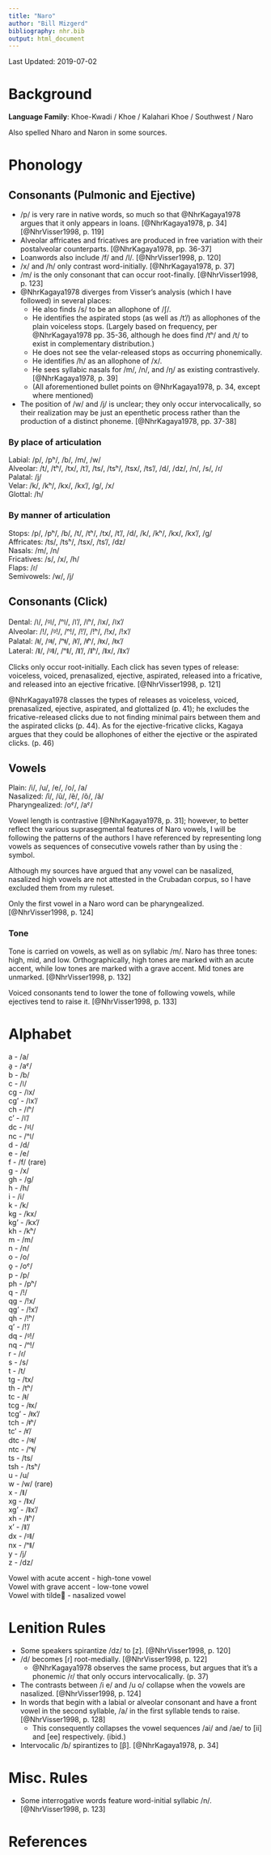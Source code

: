 ```yaml
---
title: "Naro"
author: "Bill Mizgerd"
bibliography: nhr.bib
output: html_document
---
```


Last Updated: 2019-07-02

# Background

**Language Family**: Khoe-Kwadi / Khoe / Kalahari Khoe / Southwest / Naro

Also spelled Nharo and Naron in some sources.

# Phonology

## Consonants (Pulmonic and Ejective)

* /p/ is very rare in native words, so much so that @NhrKagaya1978 argues that it only appears in loans. [@NhrKagaya1978, p. 34] [@NhrVisser1998, p. 119]
* Alveolar affricates and fricatives are produced in free variation with their postalveolar counterparts. [@NhrKagaya1978, pp. 36-37]
* Loanwords also include /f/ and /l/. [@NhrVisser1998, p. 120]
* /x/ and /h/ only contrast word-initially. [@NhrKagaya1978, p. 37]
* /m/ is the only consonant that can occur root-finally. [@NhrVisser1998, p. 123]
* @NhrKagaya1978 diverges from Visser's analysis (which I have followed) in several places:
  * He also finds /s/ to be an allophone of /ʃ/.
  * He identifies the aspirated stops (as well as /t'/) as allophones of the plain voiceless stops. (Largely based on frequency, per @NhrKagaya1978 pp. 35-36, although he does find /tʰ/ and /t/ to exist in complementary distribution.)
  * He does not see the velar-released stops as occurring phonemically.
  * He identifies /h/ as an allophone of /x/.
  * He sees syllabic nasals for /m/, /n/, and /ŋ/ as existing contrastively. [@NhrKagaya1978, p. 39]
  * (All aforementioned bullet points on @NhrKagaya1978, p. 34, except where mentioned)
* The position of /w/ and /j/ is unclear; they only occur intervocalically, so their realization may be just an epenthetic process rather than the production of a distinct phoneme. [@NhrKagaya1978, pp. 37-38]

### By place of articulation

Labial: /p/, /pʰ/, /b/, /m/, /w/  
Alveolar: /t/, /tʰ/, /tx/, /t'/, /ts/, /tsʰ/, /tsx/, /ts'/, /d/, /dz/, /n/, /s/, /ɾ/  
Palatal: /j/  
Velar: /k/, /kʰ/, /kx/, /kx'/, /ɡ/, /x/  
Glottal: /h/  

### By manner of articulation

Stops: /p/, /pʰ/, /b/, /t/, /tʰ/, /tx/, /t'/, /d/, /k/, /kʰ/, /kx/, /kx'/, /ɡ/  
Affricates: /ts/, /tsʰ/, /tsx/, /ts'/, /dz/  
Nasals: /m/, /n/  
Fricatives: /s/, /x/, /h/  
Flaps: /ɾ/  
Semivowels: /w/, /j/  

## Consonants (Click)

Dental: /ǀ/, /ᶢǀ/, /ⁿǀ/, /ǀ'/, /ǀʰ/, /ǀx/, /ǀx'/  
Alveolar: /ǃ/, /ᶢǃ/, /ⁿǃ/, /ǃ'/, /ǃʰ/, /ǃx/, /ǃx'/  
Palatal: /ǂ/, /ᶢǂ/, /ⁿǂ/, /ǂ'/, /ǂʰ/, /ǂx/, /ǂx'/  
Lateral: /ǁ/, /ᶢǁ/, /ⁿǁ/, /ǁ'/, /ǁʰ/, /ǁx/, /ǁx'/  

Clicks only occur root-initially. Each click has seven types of release: voiceless, voiced, prenasalized, ejective, aspirated, released into a fricative, and released into an ejective fricative. [@NhrVisser1998, p. 121]

@NhrKagaya1978 classes the types of releases as voiceless, voiced, prenasalized, ejective, aspirated, and glottalized (p. 41); he excludes the fricative-released clicks due to not finding minimal pairs between them and the aspirated clicks (p. 44). As for the ejective-fricative clicks, Kagaya argues that they could be allophones of either the ejective or the aspirated clicks. (p. 46)

## Vowels

Plain: /i/, /u/, /e/, /o/, /a/  
Nasalized: /ĩ/, /ũ/, /ẽ/, /õ/, /ã/  
Pharyngealized: /oˤ/, /aˤ/  

Vowel length is contrastive [@NhrKagaya1978, p. 31]; however, to better reflect the various suprasegmental features of Naro vowels, I will be following the patterns of the authors I have referenced by representing long vowels as sequences of consecutive vowels rather than by using the ː symbol.

Although my sources have argued that any vowel can be nasalized, nasalized high vowels are not attested in the Crubadan corpus, so I have excluded them from my ruleset.

Only the first vowel in a Naro word can be pharyngealized. [@NhrVisser1998, p. 124]

### Tone

Tone is carried on vowels, as well as on syllabic /m/. Naro has three tones: high, mid, and low. Orthographically, high tones are marked with an acute accent, while low tones are marked with a grave accent. Mid tones are unmarked. [@NhrVisser1998, p. 132]

Voiced consonants tend to lower the tone of following vowels, while ejectives tend to raise it. [@NhrVisser1998, p. 133]

# Alphabet

a - /a/  
  a̱ - /aˤ/  
b - /b/  
c - /ǀ/  
  cg - /ǀx/  
  cg' - /ǀxʼ/  
  ch - /ǀʰ/  
  c' - /ǀʼ/  
  dc - /ᶢǀ/  
  nc - /ⁿǀ/  
d - /d/  
e - /e/  
f - /f/ (rare)  
g - /x/  
gh - /ɡ/  
h - /h/  
i - /i/  
k - /k/  
  kg - /kx/  
  kg' - /kxʼ/  
  kh - /kʰ/  
m - /m/  
n - /n/  
o - /o/  
  o̱ - /oˤ/  
p - /p/  
  ph - /pʰ/  
q - /ǃ/  
  qg - /ǃx/  
  qg' - /ǃxʼ/  
  qh - /ǃʰ/  
  q' - /ǃʼ/  
  dq - /ᶢǃ/  
  nq - /ⁿǃ/  
r - /ɾ/  
s - /s/  
t - /t/  
  tg - /tx/  
  th - /tʰ/  
tc - /ǂ/  
  tcg - /ǂx/  
  tcg' - /ǂxʼ/  
  tch - /ǂʰ/  
  tc' - /ǂʼ/  
  dtc - /ᶢǂ/  
  ntc - /ⁿǂ/  
ts - /ts/  
  tsh - /tsʰ/  
u - /u/  
w - /w/ (rare)  
x - /ǁ/  
  xg - /ǁx/  
  xg' - /ǁxʼ/  
  xh - /ǁʰ/  
  x' - /ǁʼ/  
  dx - /ᶢǁ/  
  nx - /ⁿǁ/  
y - /j/  
z - /dz/  

Vowel with acute accent - high-tone vowel  
Vowel with grave accent - low-tone vowel  
Vowel with tilde - nasalized vowel  

# Lenition Rules

* Some speakers spirantize /dz/ to [z]. [@NhrVisser1998, p. 120]
* /d/ becomes [ɾ] root-medially. [@NhrVisser1998, p. 122]
  * @NhrKagaya1978 observes the same process, but argues that it's a phonemic /ɾ/ that only occurs intervocalically. (p. 37)
* The contrasts between /i e/ and /u o/ collapse when the vowels are nasalized. [@NhrVisser1998, p. 124]
* In words that begin with a labial or alveolar consonant and have a front vowel in the second syllable, /a/ in the first syllable tends to raise. [@NhrVisser1998, p. 128]
  * This consequently collapses the vowel sequences /ai/ and /ae/ to [ii] and [ee] respectively. (ibid.)
* Intervocalic /b/ spirantizes to [β]. [@NhrKagaya1978, p. 34]

# Misc. Rules

* Some interrogative words feature word-initial syllabic /n/. [@NhrVisser1998, p. 123]

# References
